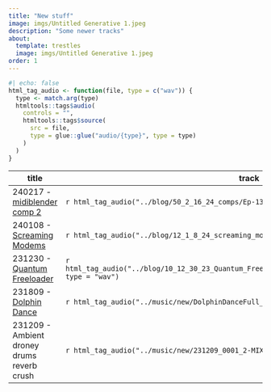 ```yaml
---
title: "New stuff"
image: imgs/Untitled Generative 1.jpeg
description: "Some newer tracks"
about:
  template: trestles
  image: imgs/Untitled Generative 1.jpeg
order: 1
---
```


```r
#| echo: false
html_tag_audio <- function(file, type = c("wav")) {
  type <- match.arg(type)
  htmltools::tags$audio(
    controls = "",
    htmltools::tags$source(
      src = file,
      type = glue::glue("audio/{type}", type = type)
    )
  )
}
```

| title                  | track                                                                             |
|------------------------------------|------------------------------------|
| 240217 - [midiblender comp 2](../blog/50_2_16_24_comps/index.html) | `r html_tag_audio("../blog/50_2_16_24_comps/Ep-133_E_song.mp3", type = "wav")` |
| 240108 - [Screaming Modems](../blog/12_1_8_24_screaming_modems/index.html) | `r html_tag_audio("../blog/12_1_8_24_screaming_modems/screaming_modems.mp3", type = "wav")` |
| 231230 - [Quantum Freeloader](../blog/10_12_30_23_Quantum_Freeloader/index.html) | `r html_tag_audio("../blog/10_12_30_23_Quantum_Freeloader/Quantum_freeloader_take_1_01.mp3", type = "wav")` |
| 231809 - [Dolphin Dance](../notes.html#dolphin-dance) | `r html_tag_audio("../music/new/DolphinDanceFull_render 2_01.mp3", type = "wav")` |
| 231209 - Ambient droney drums reverb crush | `r html_tag_audio("../music/new/231209_0001_2-MIX_01_01.mp3", type = "wav")` |
